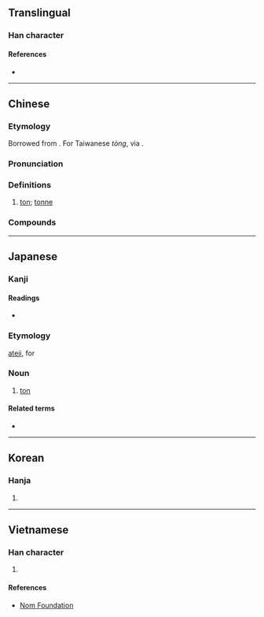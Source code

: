 {{also|吨}}
{{character info}}
==Translingual==

===Han character===
{{Han char|rn=30|rad=口|as=13|sn=16|four=61086|canj=RPUC|ids=⿰口頓}}

====References====
* {{Han ref|kx=0211.121|dkj=04429|hdz=10689.100|uh=5678|ud=22136|bh=BEB7|bd=48823}}

----

==Chinese==
{{zh-forms|s=吨}}

===Etymology===
Borrowed from {{bor|zh|en|ton}}. For Taiwanese {{cog|nan|-}} ''tòng'', via {{der|nan|ja|-}} {{ja-r|トン}}.

===Pronunciation===
{{zh-pron
|m=噸
|c=deon1
|h=pfs=tun/tún
|mn=ml:tan/ml:tun/tw:tùn/tw:tòng
|mn_note=tan - colloquial; tun - literary
|w=1ten
|mc=
|oc=
|ma=Zh-dūn.oga
|cat=n
}}

===Definitions===
{{zh-hanzi}}

# [[ton]]; [[tonne]] {{gl|1000 [[kilogram]]s}}

===Compounds===
{{zh-der|噸公里|噸海里|短噸|公噸|噸位|淨噸位|美噸|英噸|長噸|噸數|呫噸}}

{{zh-cat|Units of measure|Elementary}}

----

==Japanese==

===Kanji===
{{ja-kanji|grade=|rs=口13}}

====Readings====
* {{ja-readings|on=[[とん]] (ton)|kun=[[とん]] (ton)}}

===Etymology===
[[ateji]], for {{bor|ja|en|ton|sort=とん}}

===Noun===
{{ja-noun|とん|トン}}

# {{ja-def|トン}} [[ton]]

====Related terms====
* {{ja-r|屯|トン|(metric) ton}}

----

==Korean==

===Hanja===
{{ko-hanja|hangeul=[[톤]]|mr=t'on}}

# {{rfdef|ko|sort=口13}}

----

==Vietnamese==

===Han character===
{{vi-readings|reading=đốn|rs=口13}}

# {{rfdef|vi|sort=口13}}

====References====
* [http://nomfoundation.org/common/nom_details.php?codepoint=5678 Nom Foundation]